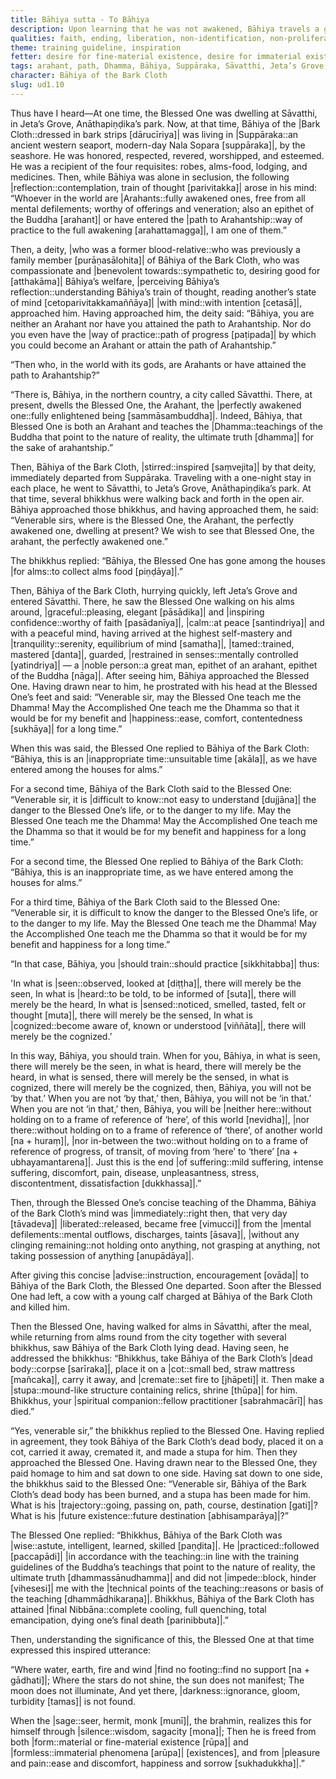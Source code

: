```yaml
---
title: Bāhiya sutta - To Bāhiya
description: Upon learning that he was not awakened, Bāhiya travels a great distance to seek the Buddha. Upon arriving, he sees the Buddha on alms round and begs for urgent instruction despite the hour. The Buddha gives him a terse training to see only the seen, heard, sensed, and cognized—without clinging. Bāhiya realizes the Dhamma immediately, only to be killed by a charging cow shortly after. The Buddha declares his attainment and honors him.
qualities: faith, ending, liberation, non-identification, non-proliferation
theme: training guideline, inspiration
fetter: desire for fine-material existence, desire for immaterial existence, conceit, restlessness, ignorance
tags: arahant, path, Dhamma, Bāhiya, Suppāraka, Sāvatthi, Jeta’s Grove, Anāthapiṇḍika’s park, alms, death, cremation, stupa, final Nibbāna, seen, heard, sensed, cognized, ud, ud1
character: Bāhiya of the Bark Cloth
slug: ud1.10
---
```


Thus have I heard—At one time, the Blessed One was dwelling at Sāvatthi, in Jeta’s Grove, Anāthapiṇḍika’s park. Now, at that time, Bāhiya of the |Bark Cloth::dressed in bark strips [dārucīriya]| was living in |Suppāraka::an ancient western seaport, modern-day Nala Sopara [suppāraka]|, by the seashore. He was honored, respected, revered, worshipped, and esteemed. He was a recipient of the four requisites: robes, alms-food, lodging, and medicines. Then, while Bāhiya was alone in seclusion, the following |reflection::contemplation, train of thought [parivitakka]| arose in his mind: “Whoever in the world are |Arahants::fully awakened ones, free from all mental defilements; worthy of offerings and veneration; also an epithet of the Buddha [arahant]| or have entered the |path to Arahantship::way of practice to the full awakening [arahattamagga]|, I am one of them.”

Then, a deity, |who was a former blood-relative::who was previously a family member [purāṇasālohita]| of Bāhiya of the Bark Cloth, who was compassionate and |benevolent towards::sympathetic to, desiring good for [atthakāma]| Bāhiya’s welfare, |perceiving Bāhiya’s reflection::understanding Bāhiya’s train of thought, reading another’s state of mind [cetoparivitakkamaññāya]| |with mind::with intention [cetasā]|, approached him. Having approached him, the deity said: “Bāhiya, you are neither an Arahant nor have you attained the path to Arahantship. Nor do you even have the |way of practice::path of progress [paṭipada]| by which you could become an Arahant or attain the path of Arahantship.”

“Then who, in the world with its gods, are Arahants or have attained the path to Arahantship?”

“There is, Bāhiya, in the northern country, a city called Sāvatthi. There, at present, dwells the Blessed One, the Arahant, the |perfectly awakened one::fully enlightened being [sammāsambuddha]|. Indeed, Bāhiya, that Blessed One is both an Arahant and teaches the |Dhamma::teachings of the Buddha that point to the nature of reality, the ultimate truth [dhamma]| for the sake of arahantship.”

Then, Bāhiya of the Bark Cloth, |stirred::inspired [saṃvejita]| by that deity, immediately departed from Suppāraka. Traveling with a one-night stay in each place, he went to Sāvatthi, to Jeta’s Grove, Anāthapiṇḍika’s park. At that time, several bhikkhus were walking back and forth in the open air. Bāhiya approached those bhikkhus, and having approached them, he said: “Venerable sirs, where is the Blessed One, the Arahant, the perfectly awakened one, dwelling at present? We wish to see that Blessed One, the arahant, the perfectly awakened one.”

The bhikkhus replied: “Bāhiya, the Blessed One has gone among the houses |for alms::to collect alms food [piṇḍāya]|.”

Then, Bāhiya of the Bark Cloth, hurrying quickly, left Jeta’s Grove and entered Sāvatthi. There, he saw the Blessed One walking on his alms around, |graceful::pleasing, elegant [pāsādika]| and |inspiring confidence::worthy of faith [pasādanīya]|, |calm::at peace [santindriya]| and with a peaceful mind, having arrived at the highest self-mastery and |tranquility::serenity, equilibrium of mind [samatha]|, |tamed::trained, mastered [danta]|, guarded, |restrained in senses::mentally controlled [yatindriya]| — a |noble person::a great man, epithet of an arahant, epithet of the Buddha [nāga]|. After seeing him, Bāhiya approached the Blessed One. Having drawn near to him, he prostrated with his head at the Blessed One’s feet and said: “Venerable sir, may the Blessed One teach me the Dhamma! May the Accomplished One teach me the Dhamma so that it would be for my benefit and |happiness::ease, comfort, contentedness [sukhāya]| for a long time.”

When this was said, the Blessed One replied to Bāhiya of the Bark Cloth: “Bāhiya, this is an |inappropriate time::unsuitable time [akāla]|, as we have entered among the houses for alms.”

For a second time, Bāhiya of the Bark Cloth said to the Blessed One: “Venerable sir, it is |difficult to know::not easy to understand [dujjāna]| the danger to the Blessed One’s life, or to the danger to my life. May the Blessed One teach me the Dhamma! May the Accomplished One teach me the Dhamma so that it would be for my benefit and happiness for a long time.”

For a second time, the Blessed One replied to Bāhiya of the Bark Cloth: “Bāhiya, this is an inappropriate time, as we have entered among the houses for alms.”

For a third time, Bāhiya of the Bark Cloth said to the Blessed One: “Venerable sir, it is difficult to know the danger to the Blessed One’s life, or to the danger to my life. May the Blessed One teach me the Dhamma! May the Accomplished One teach me the Dhamma so that it would be for my benefit and happiness for a long time.”

“In that case, Bāhiya, you |should train::should practice [sikkhitabba]| thus:

'In what is |seen::observed, looked at [diṭṭha]|, there will merely be the seen,
In what is |heard::to be told, to be informed of [suta]|, there will merely be the heard,
In what is |sensed::noticed, smelled, tasted, felt or thought [muta]|, there will merely be the sensed,
In what is |cognized::become aware of, known or understood [viññāta]|, there will merely be the cognized.’

In this way, Bāhiya, you should train. When for you, Bāhiya, in what is seen, there will merely be the seen, in what is heard, there will merely be the heard, in what is sensed, there will merely be the sensed, in what is cognized, there will merely be the cognized, then, Bāhiya, you will not be ‘by that.’ When you are not ‘by that,’ then, Bāhiya, you will not be ‘in that.’ When you are not ‘in that,’ then, Bāhiya, you will be |neither here::without holding on to a frame of reference of ‘here’, of this world [nevidha]|, |nor there::without holding on to a frame of reference of ‘there’, of another world [na + huraṃ]|, |nor in-between the two::without holding on to a frame of reference of progress, of transit, of moving from ‘here’ to ‘there’ [na + ubhayamantarena]|. Just this is the end |of suffering::mild suffering, intense suffering, discomfort, pain, disease, unpleasantness, stress, discontentment, dissatisfaction [dukkhassa]|.”

Then, through the Blessed One’s concise teaching of the Dhamma, Bāhiya of the Bark Cloth’s mind was |immediately::right then, that very day [tāvadeva]| |liberated::released, became free [vimucci]| from the |mental defilements::mental outflows, discharges, taints [āsava]|, |without any clinging remaining::not holding onto anything, not grasping at anything, not taking possession of anything [anupādāya]|.

After giving this concise |advise::instruction, encouragement [ovāda]| to Bāhiya of the Bark Cloth, the Blessed One departed. Soon after the Blessed One had left, a cow with a young calf charged at Bāhiya of the Bark Cloth and killed him.

Then the Blessed One, having walked for alms in Sāvatthi, after the meal, while returning from alms round from the city together with several bhikkhus, saw Bāhiya of the Bark Cloth lying dead. Having seen, he addressed the bhikkhus: “Bhikkhus, take Bāhiya of the Bark Cloth’s |dead body::corpse [sarīraka]|, place it on a |cot::small bed, straw mattress [mañcaka]|, carry it away, and |cremate::set fire to [jhāpeti]| it. Then make a |stupa::mound-like structure containing relics, shrine [thūpa]| for him. Bhikkhus, your |spiritual companion::fellow practitioner [sabrahmacārī]| has died.”

“Yes, venerable sir,” the bhikkhus replied to the Blessed One. Having replied in agreement, they took Bāhiya of the Bark Cloth’s dead body, placed it on a cot, carried it away, cremated it, and made a stupa for him. Then they approached the Blessed One. Having drawn near to the Blessed One, they paid homage to him and sat down to one side. Having sat down to one side, the bhikkhus said to the Blessed One: “Venerable sir, Bāhiya of the Bark Cloth’s dead body has been burned, and a stupa has been made for him. What is his |trajectory::going, passing on, path, course, destination [gati]|? What is his |future existence::future destination [abhisamparāya]|?”

The Blessed One replied: “Bhikkhus, Bāhiya of the Bark Cloth was |wise::astute, intelligent, learned, skilled [paṇḍita]|. He |practiced::followed [paccapādi]| |in accordance with the teaching::in line with the training guidelines of the Buddha’s teachings that point to the nature of reality, the ultimate truth [dhammassānudhamma]| and did not |impede::block, hinder [vihesesi]| me with the |technical points of the teaching::reasons or basis of the teaching [dhammādhikaraṇa]|. Bhikkhus, Bāhiya of the Bark Cloth has attained |final Nibbāna::complete cooling, full quenching, total emancipation, dying one’s final death [parinibbuta]|.”

Then, understanding the significance of this, the Blessed One at that time expressed this inspired utterance:

“Where water, earth,
fire and wind |find no footing::find no support [na + gādhati]|;
Where the stars do not shine,
the sun does not manifest;
The moon does not illuminate,
And yet there, |darkness::ignorance, gloom, turbidity [tamas]| is not found.

When the |sage::seer, hermit, monk [munī]|, the brahmin,
realizes this for himself through |silence::wisdom, sagacity [mona]|;
Then he is freed from both |form::material or fine-material existence [rūpa]| and |formless::immaterial phenomena [arūpa]| [existences],
and from |pleasure and pain::ease and discomfort, happiness and sorrow [sukhadukkha]|.”